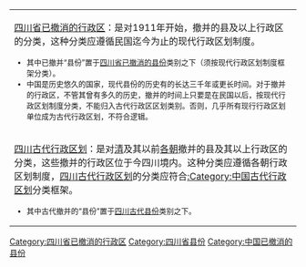 [[Category:四川省已撤消的行政区|Category:四川省已撤消的行政区]][[Category:四川省县份|Category:四川省县份]][[Category:中国已撤消的县份|Category:中国已撤消的县份]]
{{中国已撤消县份分类/temp|state=expanded}}

{{hideh
|Head = <p align="center"><big>'''四川已撤消行政区分类向导'''</big>
|FrameStyle   = border:solid 1px #0000ff;
|HeadStyle    = text-align:left;background:transparent;
|ContentStyle = background: #FFFF9B;
}}
{| class="wikitable" border="1" width="100%"
|-
| [[:Category:四川省已撤消的行政区|四川省已撤消的行政区]]：是对1911年开始，撤并的县及以上行政区的分类，这种分类应遵循民国迄今为止的现代行政区划制度。<font size="2">
* 其中已撤并“县份”置于[[:Category:四川省已撤消的县份|四川省已撤消的县份]]类别之下（须按现代行政区划制度框架分类）。
* 中国是历史悠久的国家，现代县份的历史有的长达三千年或更长时间。对于撤并的行政区，不管其曾有多久的历史，撤并的时间上只要是在民国以后，按现代行政区划制度分类，不能归入古代行政区区划类别。否则，几乎所有现行行政区划单位成为古代行政区划，不符合逻辑。
|-
| [[:Category:四川古代行政区划|四川古代行政区划]]：是对[[清朝|清]]及其以前[[中国朝代|各朝]]撤并的县及其以上行政区的分类，这些撤并的行政区位于今四川境内。这种分类应遵循各朝行政区划制度，[[:Category:四川古代行政区划|四川古代行政区划]]的分类应符合[[:Category:中国古代行政区划|:Category:中国古代行政区划]]分类框架。<font size="2"> 
* 其中古代撤并的“县份”置于[[:Category:四川古代县份|四川古代县份]]类别之下。
|}
{{hidef}}
